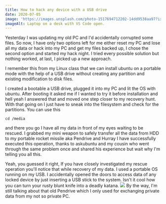 ```yaml
---
title: How to hack any device with a USB drive
date: 2020-07-05
image: 'https://images.unsplash.com/photo-1517694712202-14dd9538aa97?ixlib=rb-1.2.1&ixid=eyJhcHBfaWQiOjEyMDd9&auto=format&fit=crop&w=2100&q=80'
imageAlt: Laptop on a desk with VS Code open.
---
```


Yesterday I was updating my old PC and I'd accidentally corrupted some files. So now, I have only two options left for me either reset my PC and lose all my data or hack into my PC and get my files backed up, I chose the second option and started my hack night. I tried every possible solution but nothing worked, at last, I picked up a new approach.

I remember this from my Linux class that we can install ubuntu on a portable mode with the help of a USB drive without creating any partition and existing modification to disk files. 

I created a bootable a USB drive, plugged it into my PC and lit the OS with ubuntu. After booting it asked me if I wanted to try it before installation and hell yeah I answered that and moved one step closer to my recovery hunt. With that going on I just have to sneak into the filesystem and check for the partitions. You can use this

    
    cd /media
    

and there you go I have all my data in front of my eyes waiting to be rescued. I grabbed my mini weapon to safely transfer all the data from HDD to my portable rocket missile aka Pendrive and Hurray I have successfully executed this operation, thanks to askubuntu and my cousin who went through the same problem once and shared his experience but wait why I'm telling you all this.

Yeah, you guessed it right, If you have closely investigated my rescue operation you'll notice that while recovery of my data. I used a portable OS running on my USB. I accidentally opened the doors to access data of any locked device by just inserting a USB stick to the system. Isn't it cool how you can turn your rusty blunt knife into a deadly katana.
![](https://media2.giphy.com/media/26gR1qKQouIoEuxNe/giphy.gif?cid=ecf05e4713ae387ebfcd4119e090c44e8fafda4935d7ba58&rid=giphy.gif)
By the way, I'm still talking about that old Pendrive which I only used for exchanging private data from my not so private PC.
